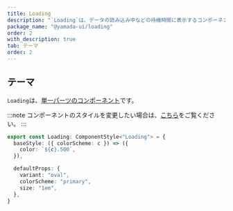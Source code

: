 ```yaml
---
title: Loading
description: "`Loading`は、データの読み込み中などの待機時間に表示するコンポーネントです。"
package_name: "@yamada-ui/loading"
order: 2
with_description: true
tab: テーマ
order: 2
---
```


## テーマ

`Loading`は、[単一パーツのコンポーネント](/styled-system/theming/component-styles#単一パーツのコンポーネント)です。

:::note
コンポーネントのスタイルを変更したい場合は、[こちら](/styled-system/theming/customize-theme#コンポーネントのスタイルを変更する)をご覧ください。
:::

```ts
export const Loading: ComponentStyle<"Loading"> = {
  baseStyle: ({ colorScheme: c }) => ({
    color: `${c}.500`,
  }),

  defaultProps: {
    variant: "oval",
    colorScheme: "primary",
    size: "1em",
  },
}
```
